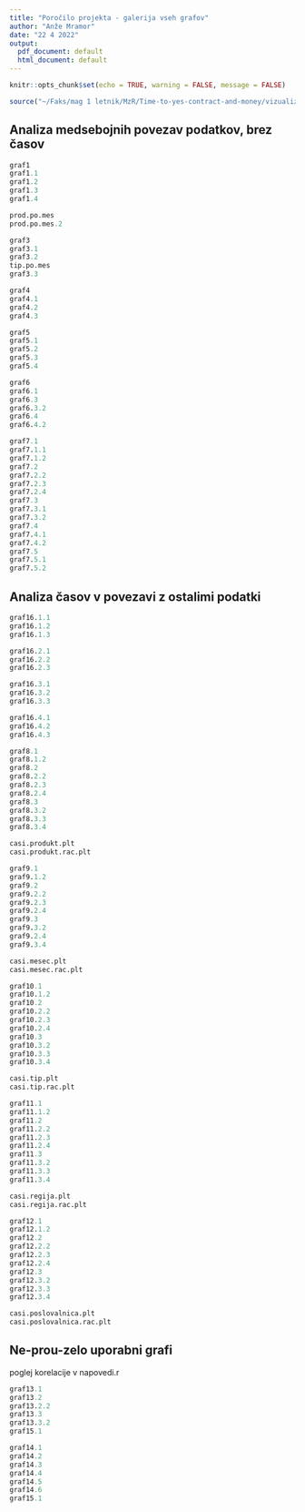 ```yaml
---
title: "Poročilo projekta - galerija vseh grafov"
author: "Anže Mramor"
date: "22 4 2022"
output:
  pdf_document: default
  html_document: default
---
```


```r
knitr::opts_chunk$set(echo = TRUE, warning = FALSE, message = FALSE)
```


```r
source("~/Faks/mag 1 letnik/MzR/Time-to-yes-contract-and-money/vizualizacija/vizualizacija2.R", encoding="UTF-8")
```

## Analiza medsebojnih povezav podatkov, brez časov

```r
graf1
graf1.1
graf1.2
graf1.3
graf1.4
```

```r
prod.po.mes
prod.po.mes.2
```

```r
graf3
graf3.1
graf3.2
tip.po.mes
graf3.3
```

```r
graf4
graf4.1
graf4.2
graf4.3
```

```r
graf5
graf5.1
graf5.2
graf5.3
graf5.4
```

```r
graf6
graf6.1
graf6.3
graf6.3.2
graf6.4
graf6.4.2
```

```r
graf7.1
graf7.1.1
graf7.1.2
graf7.2
graf7.2.2
graf7.2.3
graf7.2.4
graf7.3
graf7.3.1
graf7.3.2
graf7.4
graf7.4.1
graf7.4.2
graf7.5
graf7.5.1
graf7.5.2
```

\newpage

## Analiza časov v povezavi z ostalimi podatki
```r
graf16.1.1
graf16.1.2
graf16.1.3

graf16.2.1
graf16.2.2
graf16.2.3

graf16.3.1
graf16.3.2
graf16.3.3

graf16.4.1
graf16.4.2
graf16.4.3
```



```r
graf8.1
graf8.1.2
graf8.2
graf8.2.2
graf8.2.3
graf8.2.4
graf8.3
graf8.3.2
graf8.3.3
graf8.3.4
```

```r
casi.produkt.plt
casi.produkt.rac.plt
```


```r
graf9.1
graf9.1.2
graf9.2
graf9.2.2
graf9.2.3
graf9.2.4
graf9.3
graf9.3.2
graf9.2.4
graf9.3.4
```

```r
casi.mesec.plt
casi.mesec.rac.plt
```

```r
graf10.1
graf10.1.2
graf10.2
graf10.2.2
graf10.2.3
graf10.2.4
graf10.3
graf10.3.2
graf10.3.3
graf10.3.4
```

```r
casi.tip.plt
casi.tip.rac.plt
```

```r
graf11.1
graf11.1.2
graf11.2
graf11.2.2
graf11.2.3
graf11.2.4
graf11.3
graf11.3.2
graf11.3.3
graf11.3.4
```

```r
casi.regija.plt
casi.regija.rac.plt
```

```r
graf12.1
graf12.1.2
graf12.2
graf12.2.2
graf12.2.3
graf12.2.4
graf12.3
graf12.3.2
graf12.3.3
graf12.3.4
```

```r
casi.poslovalnica.plt
casi.poslovalnica.rac.plt
```


## Ne-prou-zelo uporabni grafi

poglej korelacije v napovedi.r


```r
graf13.1
graf13.2
graf13.2.2
graf13.3
graf13.3.2
graf15.1
```


```r
graf14.1
graf14.2
graf14.3
graf14.4
graf14.5
graf14.6
graf15.1
```